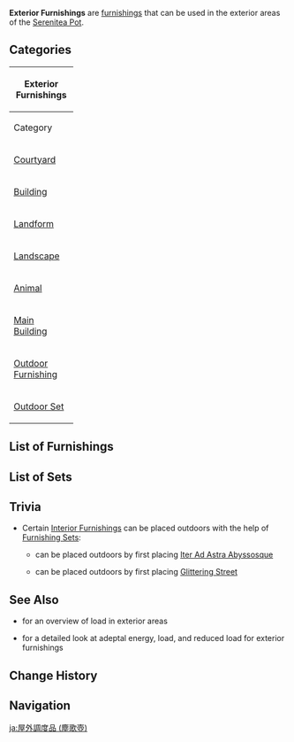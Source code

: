 {{About|all furnishings that can be placed outdoors|the furnishing category|Outdoor Furnishing}}
{{Terminology Infobox
|type         = Item Groups
}}
'''Exterior Furnishings''' are [[furnishing]]s that can be used in the exterior areas of the [[Serenitea Pot]].

==Categories==
{| class="article-table" style="width:400px"
! colspan=2 | Exterior Furnishings
|-
! width="100px" | Category
! Subcategory
|-
|[[Courtyard]]
|
*{{Furnishing|Courtyard Wall|Courtyard}}
*{{Furnishing|Large Ornament|Courtyard}}
|-
|[[Building]]
|
*{{Furnishing|Mondstadt|Building}}
*{{Furnishing|Liyue|Building}}
*{{Furnishing|Inazuma|Building}}
*{{Furnishing|Sumeru|Building}}
*{{Furnishing|Fontaine-Style|Building}}
*{{Furnishing|Natlan|Building}}
*{{Furnishing|Hilichurl Style|Building}}
*{{Furnishing|Mercantile|Building}}
*{{Furnishing|Free Booth|Building}}
|-
|[[Landform]]
|
*{{Furnishing|Mountain|Landform}}
*{{Furnishing|Rock|Landform}}
*{{Furnishing|Tree|Landform}}
*{{Furnishing|Large Shrub|Landform}}
*{{Furnishing|Small Shrub|Landform}}
*{{Furnishing|Field|Landform}}
*{{Furnishing|Floating Platform|Landform}}
|-
|[[Landscape]]
|
*{{Furnishing|Large Object|Landscape}}
*{{Furnishing|Small Object|Landscape}}
*{{Furnishing|Terrace|Landscape}}
*{{Furnishing|Ornament|Landscape}}
*{{Furnishing|Special Object|Landscape}}
*{{Furnishing|Realm Mechanism|Landscape}}
*{{Furnishing|Lighting|Landscape}}
*{{Furnishing|Curio|Landscape}}
|-
|[[Animal]]
|
*{{Furnishing|Outdoor Creature|Animal}}
|-
|[[Main Building]]
|
*{{Furnishing|Mansion|Main Building}}
|-
|[[Outdoor Furnishing]]
|
*{{Furnishing|Fence|Outdoor Furnishing}}
*{{Furnishing|Seating|Outdoor Furnishing}}
*{{Furnishing|Table|Outdoor Furnishing}}
*{{Furnishing|Cabinet|Outdoor Furnishing}}
*{{Furnishing|Waypoint|Outdoor Furnishing}}
*{{Furnishing|Fish Pond|Outdoor Furnishing}}
*{{Furnishing|Paving|Outdoor Furnishing}}
*{{Furnishing|Furnishing Set|Outdoor Furnishing}}
|-
|[[Outdoor Set]]
|
*{{Furnishing|Set|Outdoor Set}}
*{{Furnishing|Gift Set|Outdoor Set}}
|}

==List of Furnishings==
{{Furnishings by Category Table
|Exterior Furnishings
|version = 1
}}

==List of Sets==
{{Main|Furnishing Set}}
{{Furnishing Sets by Category Table
|Outdoor Set Set¦Outdoor Set Gift Set
|header = [[Furnishing Set]]s that can be placed outdoors
|type = 1
|version = 1
}}

==Trivia==
* Certain [[Interior Furnishing]]s can be placed outdoors with the help of [[Furnishing Set]]s:
** {{Item|"Scholar's Weariness"}} can be placed outdoors by first placing [[Iter Ad Astra Abyssosque]]
** {{Item|Pine Dining Chair}} can be placed outdoors by first placing [[Glittering Street]]

==See Also==
* {{S|Serenitea Pot/Load#Exterior Areas}} for an overview of load in exterior areas
* {{S|Serenitea Pot/Load/Exterior}} for a detailed look at adeptal energy, load, and reduced load for exterior furnishings

==Change History==
{{Change History|1.5}}

==Navigation==
{{Furnishing Navbox|exterior}}

[[Category:Exterior Furnishings| ]]

[[ja:屋外調度品 (塵歌壺)]]